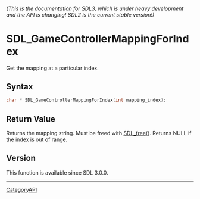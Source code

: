 ====== (This is the documentation for SDL3, which is under heavy development and the API is changing! SDL2 is the current stable version!) ======
= SDL_GameControllerMappingForIndex =

Get the mapping at a particular index.

== Syntax ==

<syntaxhighlight lang='c'>
char * SDL_GameControllerMappingForIndex(int mapping_index);
</syntaxhighlight>

== Return Value ==

Returns the mapping string. Must be freed with [[SDL_free]](). Returns NULL
if the index is out of range.

== Version ==

This function is available since SDL 3.0.0.

----
[[CategoryAPI]]


